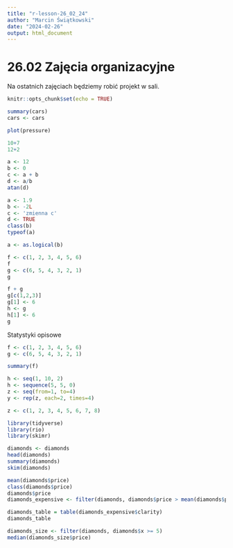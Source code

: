 ```yaml
---
title: "r-lesson-26_02_24"
author: "Marcin Świątkowski"
date: "2024-02-26"
output: html_document
---
```


# 26.02 Zajęcia organizacyjne

Na ostatnich zajęciach będziemy robić projekt w sali.

```r
knitr::opts_chunk$set(echo = TRUE)
```

```r
summary(cars)
cars <- cars
```

```r
plot(pressure)
```


```r
10+7
12+2
```


```r
a <- 12
b <- 0
c <- a + b
d <- a/b
atan(d)
```


```r
a <- 1.9
b <- -2L
c <- 'zmienna c'
d <- TRUE
class(b)
typeof(a)
```


```r
a <- as.logical(b)
```

```r
f <- c(1, 2, 3, 4, 5, 6)
f
g <- c(6, 5, 4, 3, 2, 1)
g

f + g
g[c(1,2,3)]
g[1] <- 6
h <- g
h[1] <- 6
g
```

Statystyki opisowe

```r

f <- c(1, 2, 3, 4, 5, 6)
g <- c(6, 5, 4, 3, 2, 1)

summary(f)

h <- seq(1, 10, 2)
h <- sequence(5, 5, 0)
z <- seq(from=1, to=4)
y <- rep(z, each=2, times=4)
```

```r

z <- c(1, 2, 3, 4, 5, 6, 7, 8)

```

```r
library(tidyverse)
library(rio)
library(skimr)
```

```r
diamonds <- diamonds
head(diamonds)
summary(diamonds)
skim(diamonds)
```


```r
mean(diamonds$price)
class(diamonds$price)
diamonds$price
diamonds_expensive <- filter(diamonds, diamonds$price > mean(diamonds$price/2))

diamonds_table = table(diamonds_expensive$clarity)
diamonds_table

```


```r
diamonds_size <- filter(diamonds, diamonds$x >= 5)
median(diamonds_size$price)
```




